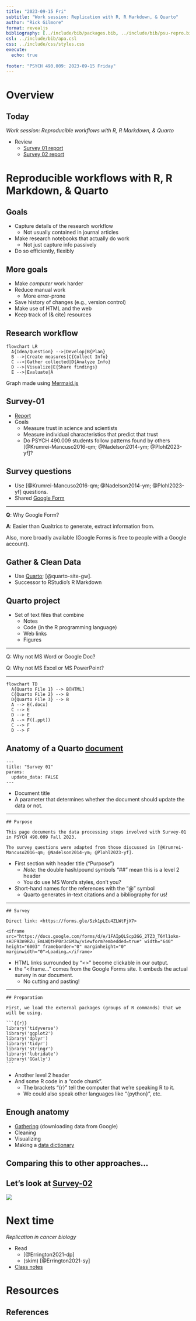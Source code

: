 ```yaml
---
title: "2023-09-15 Fri"
subtitle: "Work session: Replication with R, R Markdown, & Quarto"
author: "Rick Gilmore"
format: revealjs
bibliography: [../include/bib/packages.bib, ../include/bib/psu-repro.bib]
csl: ../include/bib/apa.csl
css: ../include/css/styles.css
execute:
  echo: true
  
footer: "PSYCH 490.009: 2023-09-15 Friday"
---
```


# Overview

## Today

*Work session: Reproducible workflows with R, R Markdown, & Quarto*

- Review
  - [Survey 01 report](survey-01.qmd)
  - [Survey 02 report](survey-02.qmd)
  
# Reproducible workflows with R, R Markdown, & Quarto

## Goals

::: {.incremental}
- Capture details of the research workflow
  - Not usually contained in journal articles
- Make research notebooks that actually do work
  - Not just capture info passively
- Do so efficiently, flexibly
:::

## More goals

::: {.incremental}
- Make *computer* work harder
- Reduce manual work
  - More error-prone
- Save history of changes (e.g., version control)
- Make use of HTML and the web
- Keep track of (& cite) resources
:::

## Research workflow

```mermaid
flowchart LR
  A{Idea/Question} -->|Develop|B{Plan}
  B -->|Create measures|C{Collect Info}
  C -->|Gather collected|D{Analyze Info}
  D -->|Visualize|E{Share findings}
  E -->|Evaluate|A
```

Graph made using [Mermaid.js](http://mermaid.js.org)

## Survey-01

- [Report](../survey-01.html)
- Goals
  - Measure trust in science and scientists
  - Measure individual characteristics that predict that trust
  - Do PSYCH 490.009 students follow patterns found by others [@Krumrei-Mancuso2016-qm; @Nadelson2014-ym; @Plohl2023-yf]?
  
## Survey questions

- Use [@Krumrei-Mancuso2016-qm; @Nadelson2014-ym; @Plohl2023-yf] questions.
- Shared [Google Form](https://forms.gle/Szk1pLEu4ZLWtFjX7)

---

::: {.callout-important}

**Q**: Why Google Form?

**A**: Easier than Qualtrics to generate, extract information from. 

Also, more broadly available (Google Forms is free to people with a Google account).

:::
  
## Gather & Clean Data

- Use [Quarto](https://quarto.org); [@quarto-site-gw].
- Successor to RStudio's R Markdown

## {background-iframe="https://quarto.org"}

## Quarto project

- Set of text files that combine
  - Notes
  - Code (in the R programming language)
  - Web links
  - Figures
  
---

::: {.callout-important}

Q: Why not MS Word or Google Doc?

Q: Why not MS Excel or MS PowerPoint?

:::

---

```mermaid
flowchart TD
  A{Quarto File 1} --> B[HTML]
  C{Quarto File 2} --> B
  D{Quarto File 3} --> B
  A --> E(.docx)
  C --> E
  D --> E
  A --> F((.ppt))
  C --> F
  D --> F
```

## Anatomy of a Quarto [document](https://github.com/psu-psychology/psych-490-reproducibility-2023-fall/blob/main/survey-01.qmd)

````
---
title: "Survey 01"
params:
  update_data: FALSE
---
````

:::{.incremental}
- Document title
- A parameter that determines whether the document should update the data or not.
:::

---

````
## Purpose

This page documents the data processing steps involved with Survey-01 in PSYCH 490.009 Fall 2023.

The survey questions were adapted from those discussed in [@Krumrei-Mancuso2016-qm; @Nadelson2014-ym; @Plohl2023-yf].
````

::: {.incremental}
- First section with header title ("Purpose")
    - *Note*: the double hash/pound symbols "##" mean this is a level 2 header
    - You do use MS Word's styles, don't you?
- Short-hand names for the references with the "@" symbol
    - Quarto generates in-text citations and a bibliography for us!
:::

---

````
## Survey

Direct link: <https://forms.gle/Szk1pLEu4ZLWtFjX7>

<iframe src="https://docs.google.com/forms/d/e/1FAIpQLScp2GG_2TZ3_T6Yl1okn-sHJF93n9RZu_EmLWQtHP0rJcGM3w/viewform?embedded=true" width="640" height="6003" frameborder="0" marginheight="0" marginwidth="0">Loading…</iframe>
````

::: {.incremental}
- HTML links surrounded by "<>" become clickable in our output.
- the "<iframe..." comes from the Google Forms site. It embeds the actual survey in our document. 
    - No cutting and pasting!
:::

---

````
## Preparation

First, we load the external packages (groups of R commands) that we will be using.

```{{r}}
library('tidyverse')
library('ggplot2')
library('dplyr')
library('tidyr')
library('stringr')
library('lubridate')
library('GGally')
```

````

::: {.incremental}
- Another level 2 header
- And some R code in a "code chunk".
  - The brackets "{r}" tell the computer that we're speaking R to it.
  - We could also speak other languages like "{python}", etc.
:::

## Enough anatomy

- [Gathering](../survey-01.html/#gathering) (downloading data from Google)
- Cleaning
- Visualizing
- Making a [data dictionary](https://en.wikipedia.org/wiki/Data_dictionary)

## Comparing this to other approaches...

## Let's look at [Survey-02](../survey-02.html)

![](https://psu-psychology.github.io/psych-490-reproducibility-2023-fall/survey-02_files/figure-html/fig-boxplot-norm-counternorm-1.png)

# Next time

*Replication in cancer biology*

- Read
    - [@Errington2021-dp]
    - (skim) [@Errington2021-sy]
- [Class notes](../notes/wk05-2023-09-18.qmd)

# Resources

## References
